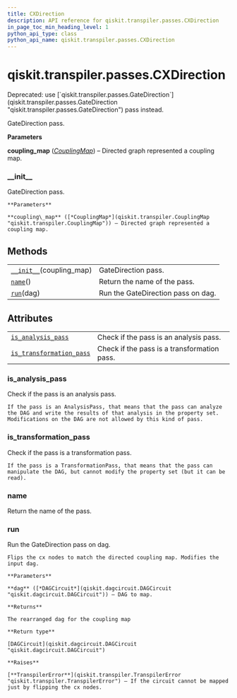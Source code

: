 ```yaml
---
title: CXDirection
description: API reference for qiskit.transpiler.passes.CXDirection
in_page_toc_min_heading_level: 1
python_api_type: class
python_api_name: qiskit.transpiler.passes.CXDirection
---
```


# qiskit.transpiler.passes.CXDirection

<Class id="qiskit.transpiler.passes.CXDirection" isDedicatedPage={true} github="https://github.com/qiskit/qiskit/tree/stable/0.18/qiskit/transpiler/passes/utils/cx_direction.py" signature="CXDirection(*args, **kwargs)">
  Deprecated: use [`qiskit.transpiler.passes.GateDirection`](qiskit.transpiler.passes.GateDirection "qiskit.transpiler.passes.GateDirection") pass instead.

  GateDirection pass.

  **Parameters**

  **coupling\_map** ([*CouplingMap*](qiskit.transpiler.CouplingMap "qiskit.transpiler.CouplingMap")) – Directed graph represented a coupling map.

  ### \_\_init\_\_

  <Function id="qiskit.transpiler.passes.CXDirection.__init__" signature="__init__(coupling_map)">
    GateDirection pass.

    **Parameters**

    **coupling\_map** ([*CouplingMap*](qiskit.transpiler.CouplingMap "qiskit.transpiler.CouplingMap")) – Directed graph represented a coupling map.
  </Function>

  ## Methods

  |                                                                                                                             |                                    |
  | --------------------------------------------------------------------------------------------------------------------------- | ---------------------------------- |
  | [`__init__`](#qiskit.transpiler.passes.CXDirection.__init__ "qiskit.transpiler.passes.CXDirection.__init__")(coupling\_map) | GateDirection pass.                |
  | [`name`](#qiskit.transpiler.passes.CXDirection.name "qiskit.transpiler.passes.CXDirection.name")()                          | Return the name of the pass.       |
  | [`run`](#qiskit.transpiler.passes.CXDirection.run "qiskit.transpiler.passes.CXDirection.run")(dag)                          | Run the GateDirection pass on dag. |

  ## Attributes

  |                                                                                                                                                        |                                             |
  | ------------------------------------------------------------------------------------------------------------------------------------------------------ | ------------------------------------------- |
  | [`is_analysis_pass`](#qiskit.transpiler.passes.CXDirection.is_analysis_pass "qiskit.transpiler.passes.CXDirection.is_analysis_pass")                   | Check if the pass is an analysis pass.      |
  | [`is_transformation_pass`](#qiskit.transpiler.passes.CXDirection.is_transformation_pass "qiskit.transpiler.passes.CXDirection.is_transformation_pass") | Check if the pass is a transformation pass. |

  ### is\_analysis\_pass

  <Function id="qiskit.transpiler.passes.CXDirection.is_analysis_pass" signature="property is_analysis_pass">
    Check if the pass is an analysis pass.

    If the pass is an AnalysisPass, that means that the pass can analyze the DAG and write the results of that analysis in the property set. Modifications on the DAG are not allowed by this kind of pass.
  </Function>

  ### is\_transformation\_pass

  <Function id="qiskit.transpiler.passes.CXDirection.is_transformation_pass" signature="property is_transformation_pass">
    Check if the pass is a transformation pass.

    If the pass is a TransformationPass, that means that the pass can manipulate the DAG, but cannot modify the property set (but it can be read).
  </Function>

  ### name

  <Function id="qiskit.transpiler.passes.CXDirection.name" signature="name()">
    Return the name of the pass.
  </Function>

  ### run

  <Function id="qiskit.transpiler.passes.CXDirection.run" signature="run(dag)">
    Run the GateDirection pass on dag.

    Flips the cx nodes to match the directed coupling map. Modifies the input dag.

    **Parameters**

    **dag** ([*DAGCircuit*](qiskit.dagcircuit.DAGCircuit "qiskit.dagcircuit.DAGCircuit")) – DAG to map.

    **Returns**

    The rearranged dag for the coupling map

    **Return type**

    [DAGCircuit](qiskit.dagcircuit.DAGCircuit "qiskit.dagcircuit.DAGCircuit")

    **Raises**

    [**TranspilerError**](qiskit.transpiler.TranspilerError "qiskit.transpiler.TranspilerError") – If the circuit cannot be mapped just by flipping the cx nodes.
  </Function>
</Class>

